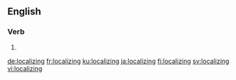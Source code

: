 ==English==

===Verb===
{{head|en|present participle}}

# {{present participle of|localize|lang=en|nocat=1}}

[[de:localizing]]
[[fr:localizing]]
[[ku:localizing]]
[[ja:localizing]]
[[fi:localizing]]
[[sv:localizing]]
[[vi:localizing]]